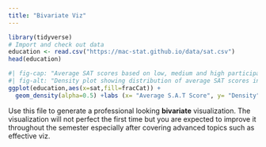 ```yaml
---
title: "Bivariate Viz"
---
```



```r
library(tidyverse)
# Import and check out data
education <- read.csv("https://mac-stat.github.io/data/sat.csv")
head(education)
```

```r
#| fig-cap: "Average SAT scores based on low, medium and high participation rate"
#| fig-alt: "Density plot showing distribution of average SAT scores in by participation rate by state. The graph shows that lower participation rate tends to increase average score likely due to only students who had studied for the exam taking it rather  than it being mandatory"
ggplot(education,aes(x=sat,fill=fracCat)) +
  geom_density(alpha=0.5) +labs (x= "Average S.A.T Score", y= "Density", title = "How does Participation Rate Effect Average SAT Scores Across School Districts?")

```
Use this file to generate a professional looking **bivariate** visualization.  The visualization will not perfect the first time but you are expected to improve it throughout the semester especially after covering advanced topics such as effective viz.
